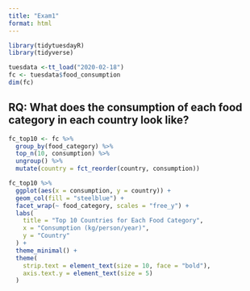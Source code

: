 ```yaml
---
title: "Exam1"
format: html
---
```


```r
library(tidytuesdayR)
library(tidyverse)
```

```r
tuesdata <-tt_load("2020-02-18")
fc <- tuesdata$food_consumption
dim(fc)
```

## RQ: What does the consumption of each food category in each country look like?

```r

fc_top10 <- fc %>%
  group_by(food_category) %>%
  top_n(10, consumption) %>%
  ungroup() %>%
  mutate(country = fct_reorder(country, consumption))

fc_top10 %>%
  ggplot(aes(x = consumption, y = country)) +
  geom_col(fill = "steelblue") +
  facet_wrap(~ food_category, scales = "free_y") +
  labs(
    title = "Top 10 Countries for Each Food Category",
    x = "Consumption (kg/person/year)",
    y = "Country"
  ) +
  theme_minimal() +
  theme(
    strip.text = element_text(size = 10, face = "bold"),
    axis.text.y = element_text(size = 5)
  )

```

